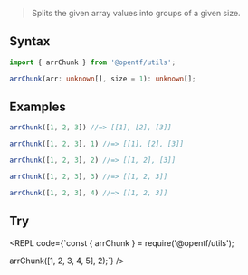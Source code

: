 
> Splits the given array values into groups of a given size.

## Syntax

```ts copy
import { arrChunk } from '@opentf/utils';

arrChunk(arr: unknown[], size = 1): unknown[];
```

## Examples

```ts
arrChunk([1, 2, 3]) //=> [[1], [2], [3]]

arrChunk([1, 2, 3], 1) //=> [[1], [2], [3]]

arrChunk([1, 2, 3], 2) //=> [[1, 2], [3]]

arrChunk([1, 2, 3], 3) //=> [[1, 2, 3]]

arrChunk([1, 2, 3], 4) //=> [[1, 2, 3]]
```

## Try

<REPL code={`const { arrChunk } = require('@opentf/utils');

arrChunk([1, 2, 3, 4, 5], 2);`} />
